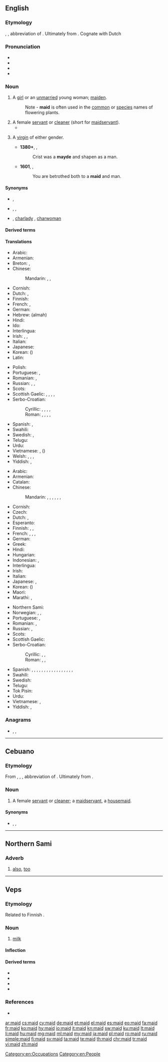 {{also|Maid}}
==English==
{{wikipedia|lang=en}}

===Etymology===
{{etyl|enm|en}} {{m|enm|mayde}}, {{m|enm|maide}}, abbreviation of {{m|en|maiden}}. Ultimately from {{etyl|gem-pro|en}} {{m|gem-pro|*magaþs||maid, virgin}}. Cognate with Dutch ''{{l|nl|meid}}''

===Pronunciation===
* {{IPA|/meɪd/|lang=en}}
* {{rhymes|eɪd|lang=en}}
* {{homophones|lang=en|made}}
* {{audio|en-us-maid.ogg|Audio (US)|lang=en}}

===Noun===
{{en-noun}}

# {{lb|en|dated|or|poetic}} A [[girl]] or an [[unmarried]] young woman; [[maiden]].
#: Note - '''maid''' is often used in the [[common]] or [[species]] names of flowering plants.
# A female [[servant]] or [[cleaner]] (short for [[maidservant]]).
#* {{quote-book|year=1918|author={{w|W. B. Maxwell}}|title=The Mirror and the Lamp
|chapter=2|url=http://openlibrary.org/works/OL1097634W
|passage=She was a fat, round little woman, richly apparelled in velvet and lace, […]; and the way she laughed, cackling like a hen, the way she talked to the waiters and the '''maid''',&nbsp;[…]&mdash;all these unexpected phenomena impelled one to hysterical mirth, and made one class her with such immortally ludicrous types as Ally Sloper, the Widow Twankey, or Miss Moucher.}}
# {{lb|en|archaic}} A [[virgin]] of either gender.
#* '''1380+''', {{w|Geoffrey Chaucer}}, ''{{w|The Canterbury Tales}}''
#*: Crist was a '''mayde''' and shapen as a man.
#* '''1601''', {{w|William Shakespeare}}, ''{{w|Twelfth Night}}''
#*: You are betrothed both to a '''maid''' and man.

====Synonyms====
* {{sense|young female person}} {{l|en|damsel}}, {{l|en|maiden}}
* {{sense|female servant}} {{l|en|handmaiden}}, {{l|en|lady-in-waiting}}, {{l|en|maidservant}}
* {{sense|female cleaner}} {{l|en|chambermaid}} {{qualifier|in a hotel}}, [[charlady]] {{qualifier|in a house}}, [[charwoman]] {{qualifier|in a house}}

====Derived terms====
{{der3|bondmaid|bridesmaid|chambermaid|cookmaid|French maid|handmaid|housemaid|kitchenmaid|lady's maid|laundrymaid|maid café|maid child|maidhood|maidkin|maidless|maidlike|maidly|maidmarian|maid-of-all-work|maid of honour|maidservant|maid's hair|mermaid|meter maid|milkmaid|nursemaid|old maid|Old Maid|old-maidish|old-maidism|parlourmaid|schoolmaid|scullery maid|seamaid|shopmaid|lang=en}}

====Translations====
{{trans-top|young female}}
* Arabic: {{t|ar|فَتَاة|f}}
* Armenian: {{t+|hy|օրիորդ}}
* Breton: {{t+|br|merc'h|f}}, {{t+|br|plac'h|f}}
* Chinese:
*: Mandarin: {{t+|cmn|少女|tr=shàonǚ|sc=Hani}}, {{t+|cmn|處女|sc=Hani}}, {{t+|cmn|处女|tr=chǔnǚ|sc=Hani}}
* Cornish: {{t|kw|maghteth}}
* Dutch: {{t+|nl|meisje|n}}, {{t+|nl|meid|f}}
* Finnish: {{t+|fi|neito}}
* French: {{t+|fr|demoiselle|f}}, {{t+|fr|jeune fille|f}}
* German: {{t+|de|Mädchen|n}}
* Hebrew: {{t|he|עלמה|f}} (almah)
* Hindi: {{t+|hi|लड़की|f|tr=laṛkī|sc=Deva}}
* Ido: {{t+|io|damzelo}}
* Interlingua: {{t|ia|senioretta}}
* Irish: {{t+|ga|cailín|m}}, {{t|ga|ainnir|f}}, {{t|ga|maighdean|f}}
* Italian: {{t+|it|signorina|f}}
* Japanese: {{t+|ja|少女|tr=しょうじょ, shōjo}}
* Korean: {{t+|ko|소녀|sc=Kore}} ({{t+|ko|少女|sc=Kore}})
* Latin: {{t+|la|puella|f}}
{{trans-mid}}
* Polish: {{t+|pl|panna|f}}
* Portuguese: {{t+|pt|donzela|f}}, {{t+|pt|moça|f}}
* Romanian: {{t+|ro|fecioară|f}}, {{t+|ro|fată|f}}
* Russian: {{t+|ru|деви́ца|f}}, {{t+|ru|де́ва|f}}, {{t+|ru|де́вушка|f}}
* Scots: {{t|sco|deem}}
* Scottish Gaelic: {{t|gd|ainnir|f}}, {{t+|gd|maighdeann|f}}, {{t+|gd|rìbhinn|f}}, {{t|gd|òigh|f}}, {{t+|gd|gruagach|f}}
* Serbo-Croatian:
*: Cyrillic: {{t|sh|дева|f|sc=Cyrl}}, {{t|sh|дјева|f|sc=Cyrl}}, {{t|sh|девојка|f|sc=Cyrl}}, {{t|sh|дјевојка|f|sc=Cyrl}}, {{t|sh|мома|f|sc=Cyrl}}
*: Roman: {{t+|sh|deva|f}}, {{t+|sh|djeva|f}}, {{t+|sh|devojka|f}}, {{t+|sh|djevojka|f}}, {{t+|sh|moma}}
* Spanish: {{t+|es|doncella|f}}, {{t+|es|señorita|f}}
* Swahili: {{t+|sw|wafanyikazi}}
* Swedish: {{t+|sv|mö|c}}, {{t+|sv|jungfru|c}}
* Telugu: {{t+|te|కన్య|sc=Telu}}
* Urdu: {{t|ur|لڑکی|f|tr=laṛkī|sc=ur-Arab}}
* Vietnamese: {{t+|vi|con gái}}, {{t+|vi|thiếu nữ}} ({{t|vi|少女}})
* Welsh: {{t+|cy|merch|f}}, {{t+|cy|geneth|f}}, {{t|cy|rhiain|f}}, {{t+|cy|morwyn|f}}
* Yiddish: {{t|yi|מויד|f}}, {{t|yi|מיידל|n}}
{{trans-bottom}}

{{trans-top|female servant or cleaner}}
* Arabic: {{t|ar|خَادِمَة|f}}
* Armenian: {{t+|hy|աղախին}}
* Catalan: {{t+|ca|criada|f}}
* Chinese:
*: Mandarin: {{t+|cmn|女僕|sc=Hani}}, {{t+|cmn|女仆|tr=nǚpú|sc=Hani}}, {{t+|cmn|女傭|sc=Hani}}, {{t+|cmn|女佣|tr=nǚyòng|sc=Hani}}, {{t+|cmn|傭婦|sc=Hani}}, {{t+|cmn|佣妇|tr=yōngfù|sc=Hani}}, {{t+|cmn|侍女|tr=shìnǚ|sc=Hani}}
* Cornish: {{t|kw|maghteth|f}}
* Czech: {{t+|cs|služka|f}}
* Dutch: {{t+|nl|meid|f}}, {{t+|nl|dienstmeid|f}}
* Esperanto: {{t|eo|servistino}}
* Finnish: {{t|fi|palvelustyttö}}, {{t+|fi|piika}}, {{t|fi|palvelijatar}}
* French: {{t+|fr|bonne|f}}, {{t+|fr|bonne à tout faire|f}}, {{t+|fr|domestique|f}}, {{t+|fr|servante}}
* German: {{t+|de|Dienstmädchen|n}}
* Greek: {{t+|el|καμαριέρα|f}}
* Hindi: {{t+|hi|नौकरानी|f|tr=naukrānī|sc=Deva}}
* Hungarian: {{t+|hu|szobalány}}
* Indonesian: {{t+|id|bantu|alt=pembantu}}, {{t+|id|babu}}
* Interlingua: {{t|ia|serviente}}
* Irish: {{t+|ga|cailín|m}}
* Italian: {{t+|it|cameriera|f}}
* Japanese: {{t|ja|女中|tr=じょちゅう, jochū|sc=Jpan}}, {{t|ja|メイド|tr=meido|sc=Jpan}}
* Korean: {{t+|ko|하녀|sc=Kore}} ({{t+|ko|下女|sc=Kore}})
* Maori: {{t|mi|hāwini }}
* Marathi: {{t|mr|बाई|f|tr=bāī|sc=Deva}}, {{t|mr|कामवाली बाई|f|tr=kāmavālī bāī|sc=Deva}}
{{trans-mid}}
* Northern Sami: {{t|se|biiga}}
* Norwegian: {{t+|no|pike|m}}, {{t|no|stuepike|m}}, {{t|no|tjenestejente|m}}
* Portuguese: {{t+|pt|empregada|f}}, {{t+|pt|servente|f}}
* Romanian: {{t+|ro|servitoare|f}}, {{t+|ro|fată în casă|f}}
* Russian: {{t+|ru|го́рничная|f}}, {{t+|ru|служа́нка|f}}
* Scots: {{t|sco|deem}}
* Scottish Gaelic: {{t|gd|ban-òglach|f}}
* Serbo-Croatian:
*: Cyrillic: {{t|sh|слушкиња|f|sc=Cyrl}}, {{t|sh|собарица|f|sc=Cyrl}}, {{t|sh|служавка|f|sc=Cyrl}}
*: Roman: {{t+|sh|sluškinja|f}}, {{t+|sh|sobarica|f}}, {{t+|sh|služavka|f}}
* Spanish: {{qualifier|inoffensive terms}} {{t+|es|criada|f}}, {{t+|es|doméstica|f}}, {{t+|es|empleada doméstica|f}}, {{t|es|muchacha de servicio|f}}, {{t|es|sirvienta|f}}, {{t+|es|asesora del hogar|f}} {{qualifier|Chile|formal usage}}, {{t+|es|asistenta|f}} {{qualifier|Spain}}, {{t|es|mucama|f}} {{qualifier|Argentina|Uruguay}}, {{t+|es|nana|f}} {{qualifier|Chile}}, {{t|es|señora de servicio|f}} {{qualifier|Venezuela}}, {{qualifier|offensive terms}} {{t+|es|cachifa|f}} {{qualifier|Venezuela}}, {{t+|es|chacha|f}} {{qualifier|Mexico|Spain}}, {{t|es|cholera|f}} {{qualifier|El Salvador|Guatemala}}, {{t+|es|chopa|f}} {{qualifier|Dominican Republic}}, {{t+|es|fregona|f}} {{qualifier|Spain}}, {{t+|es|gata|f}} {{qualifier|Mexico}}, {{t|es|muca|f}} {{qualifier|Guatemala}}, {{t|es|nacha|f}} {{qualifier|Honduras}}
* Swahili: {{t+|sw|mfanyikazi}}
* Swedish: {{t+|sv|hembiträde|c}}
* Telugu: {{t|te|పనిపిల్ల|sc=Telu}}
* Tok Pisin: {{t|tpi|haus meri}}
* Urdu: {{t|ur|نوکرانی|f|tr=naukrānī|sc=ur-Arab}}
* Vietnamese: {{t|vi|đầy tớ gái}}, {{t|vi|hầu gái}}
* Yiddish: {{t|yi|מויד|f}}, {{t|yi|דינסטמויד|f}}
{{trans-bottom}}

===Anagrams===
* {{l|en|amid}}, {{l|en|diam}}, {{l|en|diam.}}

[[Category:en:Occupations]]
[[Category:en:People]]

----

==Cebuano==

===Etymology===
From {{etyl|en|ceb}} {{m|en|maid}}, {{etyl|enm|ceb}} {{m|enm|mayde}}, {{m|enm|maide}}, abbreviation of {{m|en|maiden}}. Ultimately from {{etyl|gem-pro|ceb}} {{m|gem-pro|*magaþs||maid, virgin}}.

===Noun===
{{head|ceb|noun}}

#  A female [[servant]] or [[cleaner]]; a [[maidservant]], a [[housemaid]].

====Synonyms====

* {{sense|maid|lang=ceb}} {{l|ceb|katabang}}, {{l|ceb|muchacha}}, {{l|ceb|mutsatsa}}

----

==Northern Sami==

===Adverb===
{{head|se|adverb}}

# [[also]], [[too]]

----

==Veps==

===Etymology===
{{rfe|lang=vep}}
Related to Finnish {{m|fi|maito}}.

===Noun===
{{vep-noun}}

# [[milk]]

====Inflection====
{{vep-decl-stems|maid||on|od|oid}}

====Derived terms====
* {{l|vep|hapanmaid}}
* {{l|vep|pihtimaid}}
* {{l|vep|rahtmaid}}
* {{l|vep|maidnedal'}}

===References===
* {{R:vep:UVVV|молоко}}

{{catlangcode|vep|Beverages|Dairy products}}

[[ar:maid]]
[[cs:maid]]
[[cy:maid]]
[[de:maid]]
[[et:maid]]
[[el:maid]]
[[es:maid]]
[[eo:maid]]
[[fa:maid]]
[[fr:maid]]
[[ko:maid]]
[[hy:maid]]
[[io:maid]]
[[it:maid]]
[[kn:maid]]
[[sw:maid]]
[[ku:maid]]
[[lt:maid]]
[[li:maid]]
[[hu:maid]]
[[mg:maid]]
[[ml:maid]]
[[my:maid]]
[[ja:maid]]
[[pl:maid]]
[[ro:maid]]
[[ru:maid]]
[[simple:maid]]
[[fi:maid]]
[[sv:maid]]
[[ta:maid]]
[[te:maid]]
[[th:maid]]
[[chr:maid]]
[[tr:maid]]
[[vi:maid]]
[[zh:maid]]